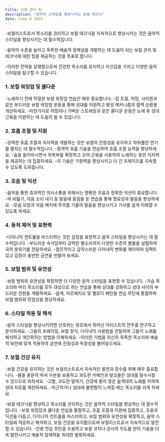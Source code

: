 ```yaml
---
title: 보컬 관리 팁
description: "음악적 스타일을 향상시키는 보컬 테크닉"
date: June 8 2023
---
```


-보컬리스트로서 목소리를 관리하고 보컬 테크닉을 지속적으로 향상시키는 것은 음악적 스타일을 향상시키는 데 필수적입니다. 

-음악의 수준을 높이고 독특한 예술적 정체성을 개발하는 데 도움이 되는 보컬 관리 및 테크닉에 대한 팁을 제공하는 것을 목표로 합니다. 

-이러한 전략을 실행함으로써 건강한 목소리를 유지하고 자신감을 가지고 다양한 음악 스타일을 탐구할 수 있습니다.

### 1. 보컬 워밍업 및 쿨다운
-노래하기 전에 적절한 보컬 워밍업 연습은 매우 중요합니다. 
-립 트릴, 허밍, 사이렌과 같은 부드러운 보컬 워밍업 운동을 통해 성대를 이완하고 발성 메커니즘의 혈액 순환을 개선하세요. 
-마찬가지로 허밍이나 가벼운 스트레칭과 같은 쿨다운 운동은 노래 후 성대 근육을 이완하는 데 도움이 될 수 있습니다.

### 2. 호흡 조절 및 지원
-강력한 호흡 조절과 지지력을 개발하는 것은 보컬의 안정성을 유지하고 파워풀한 연기를 펼치는 데 필수적입니다. 
-횡격막 호흡 기술을 연습하여 호흡 조절 능력을 향상하세요. 
-숨을 들이마시면서 하복부를 확장하고 코어 근육을 사용하여 노래하는 동안 지지력을 제공하는 데 집중하세요. 
-이 기술은 가창력을 향상시키고 더 긴 프레이즈를 지속할 수 있도록 도와줍니다.

### 3. 조음 및 딕션
-음악을 통한 효과적인 의사소통을 위해서는 명확한 조음과 정확한 딕션이 중요합니다. 
-혀 비틀기, 자음 소리 내기 등 발음에 중점을 둔 연습을 통해 명료성과 발음을 향상하세요. 
-모음 모양과 자음 배치에 주의를 기울여 발음을 향상시키고 가사를 쉽게 이해할 수 있도록 하세요.

### 4. 동적 제어 및 표현력
-다이나믹 컨트롤을 마스터하는 것은 감정을 표현하고 음악 스타일을 향상시키는 데 필수적입니다. 
-부드러운 속삭임부터 강력한 벨소리까지 다양한 수준의 볼륨을 실험하여 곡의 분위기를 전달하세요. 
-점진적이고 갑작스러운 다이내믹 변화를 제어하여 임팩트 있고 감정이 충만한 공연을 만들어 보세요.

### 5. 보컬 범위 및 유연성
-보컬 범위와 유연성을 확장하면 더 다양한 음악 스타일을 표현할 수 있습니다. 
-가슴 목소리와 머리 목소리를 모두 대상으로 하는 연습을 통해 성대를 강화하고 성대 사이의 부드러운 전환을 개발하세요. 
-음계, 아르페지오 및 멜로디 패턴을 연습 루틴에 통합하여 보컬 범위와 민첩성을 향상하세요.

### 6. 스타일 적응 및 해석
-음악 스타일을 향상시키려면 선호하는 장르에서 뛰어난 아티스트의 연주를 연구하고 분석하세요. 
-그들의 프레이징, 보컬 장식, 다이내믹 사용법을 관찰하여 그들이 노래를 해석하고 개인화하는 방법을 이해하세요. 
-이러한 기법을 자신의 독특한 목소리와 예술적 비전에 맞게 적용하여 공연에 진정성과 독창성을 불어넣으세요.

### 7. 보컬 건강 유지
-보컬 건강을 유지하는 것은 보컬리스트로서 지속적인 발전과 장수를 위해 매우 중요합니다. 
-물을 충분히 마셔 수분을 보충하고 과도한 카페인과 알코올은 성대를 탈수시킬 수 있으므로 피하세요. 
-고함, 과도한 말하기, 건강에 좋지 않은 음역대의 노래를 피하여 성대 피로를 제한하세요. 
-피곤하거나 성대에 불편함이 느껴질 때는 목소리를 쉬게 하세요.

-보컬 테크닉을 향상하고 목소리를 관리하는 것은 음악적 스타일을 향상하는 데 필수적입니다. 
-보컬 워밍업과 쿨다운 연습을 통합하고, 호흡 조절과 지원에 집중하고, 조음과 딕션을 다듬고, 다이나믹 컨트롤을 마스터하고, 보컬 범위와 유연성을 확장하고, 음악 스타일에 적응하고 해석하고, 보컬 건강을 유지함으로써 보컬리스트로서 지속적으로 발전할 수 있습니다. 
-전용 연습 루틴을 수용하고 보컬 코치나 강사의 지도를 받아 기술을 더욱 발전시키고 예술적 잠재력을 최대한 발휘하세요.